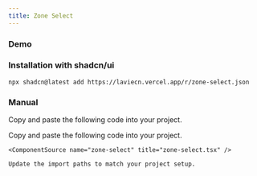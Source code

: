 ```yaml
---
title: Zone Select
---
```


### Demo

<ComponentTabs name="zone-select-demo" />

### Installation with shadcn/ui

```package-install
npx shadcn@latest add https://laviecn.vercel.app/r/zone-select.json
```

### Manual

Copy and paste the following code into your project.

<Steps>
  <Step>
    Copy and paste the following code into your project.

    <ComponentSource name="zone-select" title="zone-select.tsx" />

  </Step>
  <Step>

    Update the import paths to match your project setup.

  </Step>
</Steps>
